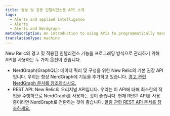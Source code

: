 ```yaml
---
title: 경보 및 응용 인텔리전스용 API 소개
tags:
  - Alerts and applied intelligence
  - Alerts
  - Alerts and Nerdgraph
metaDescription: An introduction to using APIs to programmatically manage New Relic's alerting and applied intelligence features.
translationType: machine
---
```


New Relic의 경고 및 적용된 인텔리전스 기능을 프로그래밍 방식으로 관리하기 위해 API를 사용하는 두 가지 옵션이 있습니다.

* NerdGraph(GraphQL): 데이터 쿼리 및 구성을 위한 New Relic의 기본 권장 API입니다. 우리는 항상 NerdGraph에 기능을 추가하고 있습니다. [경고 관련 NerdGraph 문서를 참조하십시오.](/docs/alerts-applied-intelligence/new-relic-alerts/advanced-alerts/alerts-nerdgraph/nerdgraph-api-examples)
* REST API: New Relic의 오리지널 API입니다. 우리는 이 API에 대해 최소한의 작업을 수행하므로 NerdGraph를 사용하는 것이 좋습니다. 현재 REST API를 사용 중이라면 NerdGraph로 전환하는 것이 좋습니다. [알림 관련 REST API 문서를 참조하세요.](/docs/alerts-applied-intelligence/new-relic-alerts/advanced-alerts/rest-api-alerts/rest-api-calls-alerts)